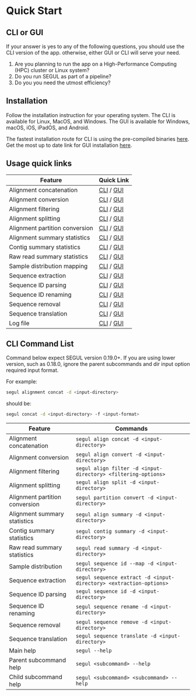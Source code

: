 # Quick Start

## CLI or GUI

If your answer is yes to any of the following questions, you should use the CLI version of the app. otherwise, either GUI or CLI will serve your need.

1. Are you planning to run the app on a High-Performance Computing (HPC) cluster or Linux system?
2. Do you run SEGUL as part of a pipeline?
3. Do you you need the utmost efficiency?

## Installation

Follow the installation instruction for your operating system. The CLI is available for Linux, MacOS, and Windows. The GUI is available for Windows, macOS, iOS, iPadOS, and Android.

The fastest installation route for CLI is using the pre-compiled binaries [here](). Get the most up to date link for GUI installation [here](https://docs.page/hhandika/segul-docs/gui_install).

## Usage quick links

| Feature                        | Quick Link                                                                                                                                |
| ------------------------------ | ----------------------------------------------------------------------------------------------------------------------------------------- |
| Alignment concatenation        | [CLI](https://docs.page/hhandika/segul-docs/usage_concat) / [GUI](https://docs.page/hhandika/segul-docs/gui_usage_concat)                 |
| Alignment conversion           | [CLI](https://docs.page/hhandika/segul-docs/usage_convert) / [GUI](https://docs.page/hhandika/segul-docs/gui_usage_convert)               |
| Alignment filtering            | [CLI](https://docs.page/hhandika/segul-docs/usage_filter) / [GUI](https://docs.page/hhandika/segul-docs/gui_usage_filter)                 |
| Alignment splitting            | [CLI](https://docs.page/hhandika/segul-docs/usage_split) / [GUI](https://docs.page/hhandika/segul-docs/gui_usage_split)                   |
| Alignment partition conversion | [CLI](https://docs.page/hhandika/segul-docs/usage_part) / [GUI](https://docs.page/hhandika/segul-docs/gui_usage_part)                     |
| Alignment summary statistics   | [CLI](https://docs.page/hhandika/segul-docs/usage_summary) / [GUI](https://docs.page/hhandika/segul-docs/gui_usage_summary)               |
| Contig summary statistics      | [CLI](https://docs.page/hhandika/segul-docs/usage_contig_summary) / [GUI](https://docs.page/hhandika/segul-docs/gui_usage_contig_summary) |
| Raw read summary statistics    | [CLI](https://docs.page/hhandika/segul-docs/usage_raw_summary) / [GUI](https://docs.page/hhandika/segul-docs/gui_usage_raw_summary)       |
| Sample distribution mapping    | [CLI](https://docs.page/hhandika/segul-docs/usage_map) / [GUI](https://docs.page/hhandika/segul-docs/gui_usage_map)                       |
| Sequence extraction            | [CLI](https://docs.page/hhandika/segul-docs/usage_extract) / [GUI](https://docs.page/hhandika/segul-docs/gui_usage_extract)               |
| Sequence ID parsing            | [CLI](https://docs.page/hhandika/segul-docs/usage_id) / [GUI](https://docs.page/hhandika/segul-docs/gui_usage_id)                         |
| Sequence ID renaming           | [CLI](https://docs.page/hhandika/segul-docs/usage_rename) / [GUI](https://docs.page/hhandika/segul-docs/gui_usage_rename)                 |
| Sequence removal               | [CLI](https://docs.page/hhandika/segul-docs/usage_remove) / [GUI](https://docs.page/hhandika/segul-docs/gui_usage_remove)                 |
| Sequence translation           | [CLI](https://docs.page/hhandika/segul-docs/usage_translate) / [GUI](https://docs.page/hhandika/segul-docs/gui_usage_translate)           |
| Log file                       | [CLI](https://docs.page/hhandika/segul-docs/usage_log) / [GUI](https://docs.page/hhandika/segul-docs/gui_usage_log)                       |

## CLI Command List

Command below expect SEGUL version 0.19.0+. If you are using lower version, such as 0.18.0, ignore the parent subcommands and dir input option required input format.

For example:

```bash
segul alignment concat -d <input-directory>
```

should be:

```bash
segul concat -d <input-directory> -f <input-format>
```

| Feature                        | Commands                                                           |
| ------------------------------ | ------------------------------------------------------------------ |
| Alignment concatenation        | `segul align concat -d <input-directory>`                          |
| Alignment conversion           | `segul align convert -d <input-directory>`                         |
| Alignment filtering            | `segul align filter -d <input-directory> <filtering-options>`      |
| Alignment splitting            | `segul align split -d <input-directory>`                           |
| Alignment partition conversion | `segul partition convert -d <input-directory>`                     |
| Alignment summary statistics   | `segul align summary -d <input-directory>`                         |
| Contig summary statistics      | `segul contig summary -d <input-directory>`                        |
| Raw read summary statistics    | `segul read summary -d <input-directory>`                          |
| Sample distribution            | `segul sequence id --map -d <input-directory>`                     |
| Sequence extraction            | `segul sequence extract -d <input-directory> <extraction-options>` |
| Sequence ID parsing            | `segul sequence id -d <input-directory>`                           |
| Sequence ID renaming           | `segul sequence rename -d <input-directory>`                       |
| Sequence removal               | `segul sequence remove -d <input-directory>`                       |
| Sequence translation           | `segul sequence translate -d <input-directory>`                    |
| Main help                      | `segul --help`                                                     |
| Parent subcommand help         | `segul <subcommand> --help`                                        |
| Child subcommand help          | `segul <subcommand> <subcommand> --help`                           |
